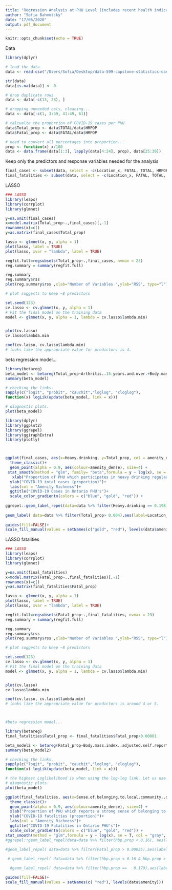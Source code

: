 ```yaml
---
title: "Regression Analysis at PHU Level (includes recent health indicators)"
author: "Sofia Bahmutsky"
date: "17/06/2020"
output: pdf_document
---
```


```r
knitr::opts_chunk$set(echo = TRUE)
```

Data 
```r
library(dplyr)

# load the data
data <- read.csv("/Users/Sofia/Desktop/data-599-capstone-statistics-canada/PHU_analysis/data/econ_kt.csv")

str(data)
data[is.na(data)] <- 0

# drop duplicate rows
data <- data[-c(13, 28), ] 

# dropping unneeded cols, cleaning...
data <- data[-c(1, 3:39, 41:49, 61)]

# calcualte the proportion of COVID-19 cases per PHU
data$Total_prop <- data$TOTAL/data$HRPOP
data$Fatal_prop <- data$FATAL/data$HRPOP

# need to convert all percentages into proportion...
prop <- function(x) x/100
data <- data.frame(data[1:3], lapply(data[4:24], prop), data[25:30])
```


Keep only the predictors and response variables needed for the analysis
```r
final_cases <- subset(data, select = -c(Location_x, FATAL, TOTAL, HRPOP, FATAL_prop, TOTAL_prop, Fatal_prop))
final_fatalities <- subset(data, select = -c(Location_x, FATAL, TOTAL, HRPOP,Total_prop, TOTAL_prop, FATAL_prop))
```

LASSO
```r
### LASSO
library(leaps)
library(corrplot)
library(glmnet)

y=na.omit(final_cases)
x=model.matrix(Total_prop~.,final_cases)[,-1]
rownames(x)=c()
y=as.matrix(final_cases$Total_prop)

lasso <- glmnet(x, y, alpha = 1)
plot(lasso, label = TRUE)
plot(lasso, xvar = "lambda", label = TRUE)

regfit.full=regsubsets(Total_prop~.,final_cases, nvmax = 23)
reg.summary = summary(regfit.full)

reg.summary
reg.summary$rss
plot(reg.summary$rss ,xlab="Number of Variables ",ylab="RSS", type="l")

# plot suggests to keep ~8 predictors

set.seed(123) 
cv.lasso <- cv.glmnet(x, y, alpha = 1)
# Fit the final model on the training data
model <- glmnet(x, y, alpha = 1, lambda = cv.lasso$lambda.min)


plot(cv.lasso)
cv.lasso$lambda.min

coef(cv.lasso, cv.lasso$lambda.min)
# looks like the appropriate value for predictors is 4.
```

beta regression model...
```r
library(betareg)
beta_model <- betareg(Total_prop~Arthritis..15.years.and.over.+Body.mass.index..adjusted.self.reported..adult..18.years.and.over...obese+Heavy.drinking+amenity_dense,data = final_cases, link = "loglog")
summary(beta_model)

# checking the links.
sapply(c("logit", "probit", "cauchit","loglog", "cloglog"),
function(x) logLik(update(beta_model, link = x)))

# diagnostic plots.
plot(beta_model)
```


```r
library(dplyr)
library(ggplot2)
library(ggrepel)
library(ggiraphExtra)
library(plotly)



ggplot(final_cases, aes(x=Heavy.drinking, y=Total_prop, col = amenity_dense)) +
  theme_classic()+
  geom_point(alpha = 0.9, aes(colour=amenity_dense), size=4) + 
 stat_smooth(method = "glm", family= "beta",formula = y ~ log(x), se = T, col = "gray", fill="lightgray") +
   xlab("Proportion of PHU which participates in heavy drinking regularly")+
  ylab("COVID-19 total cases (proportion)")+
  labs(col = "Amenity Richness")+
  ggtitle("COVID-19 Cases in Ontario PHU's")+
  scale_color_gradientn(colors = c("blue", "gold", "red")) +
 
ggrepel::geom_label_repel(data=data %>% filter(Heavy.drinking == 0.198), aes(label = Location_x, fill=factor(amenity_dense)),label.size = 0.3, color = "black",  nudge_x = 0.055, nudge_y = 0.0015)+
  
geom_label( data=data %>% filter(Total_prop> 0.004),aes(label=Location_x, fill = factor(amenity_dense)), color = "black",label.size = 0.3, label.padding = unit(0.15, "lines"), nudge_x = 0.028, nudge_y = 0.00015)+ 
  
guides(fill=FALSE)+
scale_fill_manual(values = setNames(c("gold", "red"), levels(data$amenity)))
```



LASSO fatalities
```r
### LASSO
library(leaps)
library(corrplot)
library(glmnet)

y=na.omit(final_fatalities)
x=model.matrix(Fatal_prop~.,final_fatalities)[,-1]
rownames(x)=c()
y=as.matrix(final_fatalities$Fatal_prop)

lasso <- glmnet(x, y, alpha = 1)
plot(lasso, label = TRUE)
plot(lasso, xvar = "lambda", label = TRUE)

regfit.full=regsubsets(Fatal_prop~.,final_fatalities, nvmax = 23)
reg.summary = summary(regfit.full)

reg.summary
reg.summary$rss
plot(reg.summary$rss ,xlab="Number of Variables ",ylab="RSS", type="l")

# plot suggests to keep ~8 predictors

set.seed(123) 
cv.lasso <- cv.glmnet(x, y, alpha = 1)
# Fit the final model on the training data
model <- glmnet(x, y, alpha = 1, lambda = cv.lasso$lambda.min)


plot(cv.lasso)
cv.lasso$lambda.min

coef(cv.lasso, cv.lasso$lambda.min)
# looks like the appropriate value for predictors is around 4 or 5.



#beta regression model...

library(betareg)
final_fatalities$Fatal_prop <- final_fatalities$Fatal_prop+0.00001

beta_model2 <- betareg(Fatal_prop~Body.mass.index..adjusted.self.reported..adult..18.years.and.over...obese+Chronic.obstructive.pulmonary.disease..COPD..35.years.and.over.+Heavy.drinking+Sense.of.belonging.to.local.community..somewhat.strong.or.very.strong+amenity_dense,data = final_fatalities, link = "loglog")
summary(beta_model2)

# checking the links.
sapply(c("logit", "probit", "cauchit","loglog", "cloglog"),
function(x) logLik(update(beta_model, link = x)))

# the highest Loglikelihood is when using the log-log link. Let us use that one.
# diagnostic plots.
plot(beta_model)

```

```r

ggplot(final_fatalities, aes(x=Sense.of.belonging.to.local.community..somewhat.strong.or.very.strong, y=Fatal_prop, col = amenity_dense)) +
  theme_classic()+
  geom_point(alpha = 0.9, aes(colour=amenity_dense), size=4) + 
  xlab("Proportion of PHU which reports a strong sense of belonging to their community")+
  ylab("COVID-19 fatalities (proportion)")+
  labs(col = "Amenity Richness")+
  ggtitle("COVID-19 Fatalities in Ontario PHU's")+
  scale_color_gradientn(colors = c("blue", "gold", "red")) +
stat_smooth(method = "glm",formula = y ~ log(x), se = T, col = "gray", fill="lightgray") +
#ggrepel::geom_label_repel(data=data %>% filter(hbp.prop < 0.16), aes(label = Location, fill=factor(amenity)),label.size = 0.3, color = "black",  nudge_x = 0.025, nudge_y = 0)+
  
#geom_label_repel( data=data %>% filter(Fatal_prop > 0.00035),aes(label=Location_x, fill = factor(amenity_dense)), color = "black",label.size = 0.3, label.padding = unit(0.15, "lines"),nudge_x = 3, nudge_y = 0.5)+ 

 # geom_label_repel( data=data %>% filter(hbp.prop < 0.16 & hbp.prop > 0.14),aes(label=Location, fill = factor(amenity)), color = "black",label.size = 0.3, label.padding = unit(0.15, "lines"),nudge_x = 0.0275, nudge_y = 0.00002)+ 

  #geom_label_repel( data=data %>% filter(hbp.prop == 	0.179),aes(label=Location, fill = factor(amenity)), color = "black",label.size = 0.3, label.padding = unit(0.15, "lines"),nudge_x = -0.0275, nudge_y = 0.00002)+ 

guides(fill=FALSE)+
scale_fill_manual(values = setNames(c( "red"), levels(data$amenity)))
```
